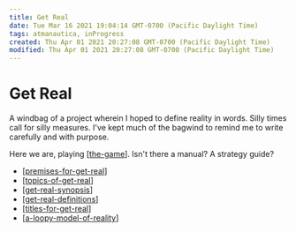 ```yaml
---
title: Get Real
date: Tue Mar 16 2021 19:04:14 GMT-0700 (Pacific Daylight Time)
tags: atmanautica, inProgress
created: Thu Apr 01 2021 20:27:08 GMT-0700 (Pacific Daylight Time)
modified: Thu Apr 01 2021 20:27:08 GMT-0700 (Pacific Daylight Time)
---
```


# Get Real

A windbag of a project wherein I hoped to define reality in words. Silly times call for silly measures. I've kept much of the bagwind to remind me to write carefully and with purpose.

Here we are, playing [[the-game]]. Isn't there a manual? A strategy guide?

- [[premises-for-get-real]]
- [[topics-of-get-real]]
- [[get-real-synopsis]]
- [[get-real-definitions]]
- [[titles-for-get-real]]
- [[a-loopy-model-of-reality]]

[//begin]: # "Autogenerated link references for markdown compatibility"
[the-game]: the-game "The Game"
[premises-for-get-real]: premises-for-get-real "Premises for Get Real"
[topics-of-get-real]: topics-of-get-real "Topics of Get Real"
[get-real-synopsis]: get-real-synopsis "Synopsis Of Get Real"
[get-real-definitions]: get-real-definitions "Definitions for Get Real"
[titles-for-get-real]: titles-for-get-real "Titles for Get Real"
[a-loopy-model-of-reality]: a-loopy-model-of-reality "A Loopy Model of Reality"
[//end]: # "Autogenerated link references"

